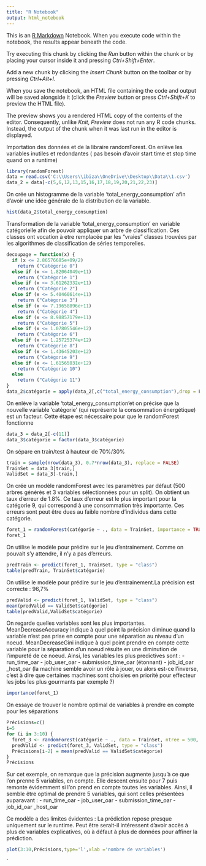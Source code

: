 ---
title: "R Notebook"
output: html_notebook
---

This is an [R Markdown](http://rmarkdown.rstudio.com) Notebook. When you execute code within the notebook, the results appear beneath the code. 

Try executing this chunk by clicking the *Run* button within the chunk or by placing your cursor inside it and pressing *Ctrl+Shift+Enter*. 

Add a new chunk by clicking the *Insert Chunk* button on the toolbar or by pressing *Ctrl+Alt+I*.

When you save the notebook, an HTML file containing the code and output will be saved alongside it (click the *Preview* button or press *Ctrl+Shift+K* to preview the HTML file).

The preview shows you a rendered HTML copy of the contents of the editor. Consequently, unlike *Knit*, *Preview* does not run any R code chunks. Instead, the output of the chunk when it was last run in the editor is displayed.

Importation des données et de la libraire randomForest. On enlève les variables inutiles et redondantes ( pas besoin d'avoir start time et stop time quand on a runtime)
```{r}
library(randomForest)
data = read.csv('C:\\Users\\ibiza\\OneDrive\\Desktop\\Data\\1.csv')
data_2 = data[-c(5,6,12,13,15,16,17,18,19,20,21,22,23)]

```

On crée un histogramme de la variable 'total_energy_consumption' afin d'avoir une idée générale de la distribution de la variable.
```{r}
hist(data_2$total_energy_consumption)
```


Transformation de la  variable 'total_energy_consumption' en variable catégorielle afin de pouvoir appliquer un arbre de classification. Ces classes ont vocation à etre remplacée par les "vraies" classes trouvées par les algorithmes de classification de séries temporelles.
```{r}
decoupage = function(x) {
  if (x <= 2.86576685e+09/2) 
    return ("Catégorie 0")
  else if (x <= 1.82064049e+11) 
    return ("Catégorie 1")
  else if (x <= 3.61262332e+11) 
    return ("Catégorie 2")
  else if (x <= 5.40460614e+11) 
    return ("Catégorie 3")
  else if (x <= 7.19658896e+11) 
    return ("Catégorie 4")
  else if (x <= 8.98857179e+11)
    return ("Catégorie 5")
  else if (x <= 1.07805546e+12) 
    return ("Catégorie 6")
  else if (x <= 1.25725374e+12)
    return ("Catégorie 8")
  else if (x <= 1.43645203e+12)
    return ("Catégorie 9")
  else if (x <= 1.61565031e+12)
    return ("Catégorie 10")
  else  
    return ("Catégorie 11")
}
data_2$catégorie = apply(data_2[,c("total_energy_consumption"),drop = F],1,decoupage)
```

On enlève la variable 'total_energy_consumption'et on précise que la nouvelle variable 'catégorie' (qui représente la consommation énergétique) est un facteur. Cette étape est nécessaire pour que le randomForest fonctionne

```{r}
data_3 = data_2[-c(11)]
data_3$catégorie = factor(data_3$catégorie)
```

On sépare en train/test à hauteur de 70%/30%
```{r}
train = sample(nrow(data_3), 0.7*nrow(data_3), replace = FALSE)
TrainSet = data_3[train,]
ValidSet = data_3[-train,]
```

On crée un modèle randomForest avec les paramètres par défaut (500 arbres générés et 3 variables sélectionnées pour un split). On obtient un taux d'erreur de 1.8%. Ce taux d'erreur est le plus important pour la catégorie 9, qui correspond à une consommation très importante. Ces erreurs sont peut être dues au faible nombre d'individus dans cette catégorie.
```{r}
foret_1 = randomForest(catégorie ~ ., data = TrainSet, importance = TRUE,proximity = TRUE)
foret_1

```

On utilise le modèle pour prédire sur le jeu d'entrainement. Comme on pouvait s'y attendre, il n'y a pas d'erreurs.
```{r}
predTrain <- predict(foret_1, TrainSet, type = "class")
table(predTrain, TrainSet$catégorie)  

```

On utilise le modèle pour prédire sur le jeu d'entrainement.La précision est correcte : 96,7%
```{r}
predValid <- predict(foret_1, ValidSet, type = "class")
mean(predValid == ValidSet$catégorie)                    
table(predValid,ValidSet$catégorie)
```

On regarde quelles variables sont les plus importantes. MeanDecreaseAccuracy indique à quel point la précision diminue quand la variable n'est pas prise en compte pour une séparation au niveau d'un noeud. MeanDecreaseGini indique à quel point prendre en compte cette variable pour la séparation d'un noeud résulte en une diminution de l'impureté de ce noeud. Ainsi, les variables les plus predictives sont :
  - run_time_oar
  - job_user_oar
  - submission_time_oar (étonnant)
  - job_id_oar
  _host_oar (la machine semble avoir un rôle à jouer, ou alors est-ce l'inverse, c'est à dire que certaines machines sont choisies en priorité pour effecteur les jobs les plus gourmants par exemple ?)
```{r}
importance(foret_1) 

```

On essaye de trouver le nombre optimal de variables à prendre en compte pour les séparations
```{r}
Précisions=c()
i=5
for (i in 3:10) {
  foret_3 <- randomForest(catégorie ~ ., data = TrainSet, ntree = 500, mtry = i, importance = TRUE)
  predValid <- predict(foret_3, ValidSet, type = "class")
  Précisions[i-2] = mean(predValid == ValidSet$catégorie)
}
Précisions
```
Sur cet exemple, on remarque que la précision augmente jusqu'à ce que l'on prenne 5 variables, en compte. Elle descent ensuite pour 7 puis remonte évidemment si l'on prend en compte toutes les variables. Ainsi, il semble être optimal de prendre 5 variables, qui sont celles présentées auparavant :
 - run_time_oar
  - job_user_oar
  - submission_time_oar 
  - job_id_oar
  _host_oar

Ce modèle a des limites évidentes : La prédiction repose presque uniquement sur le runtime. Peut être serait-il intéressent d'avoir accès à plus de variables explicatives, où à défaut à plus de données pour affiner la prédiction.
```{r}
plot(3:10,Précisions,type='l',xlab ='nombre de variables')
```


`









